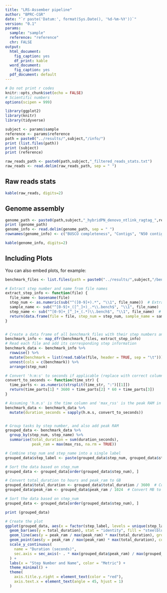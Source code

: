 ```yaml
---
title: "LRS-Assember pipeline"
author: "BPRC-CGR"
date: "`r paste('Datum:', format(Sys.Date(), '%d-%m-%Y'))`"
version: "0.1"
params:
  sample: "sample"
  reference: "reference"
  chr: FALSE
output:
  html_document:
    fig_caption: yes
    df_print: kable
  word_document:
    fig_caption: yes
  pdf_document: default
---
```



```r
# Do not print r codes
knitr::opts_chunk$set(echo = FALSE)
# Scientific numbers
options(scipen = 999)

library(ggplot2)
library(knitr)
library(tidyverse)

```

```r
subject <- params$sample
reference <- params$reference
path = paste0("../results/",subject,"/info/")
print (list.files(path))
print (subject)
print (reference)
```


```r
raw_reads_path <- paste0(path,subject,"_filtered_reads_stats.txt")
raw_reads <- read.delim(raw_reads_path, sep = " ")

```

## Raw reads stats


```r
kable(raw_reads, digits=2)
```

## Genome assembly


```r
genome_path <- paste0(path,subject,"_hybridPN_denovo_ntlink_ragtag_",reference,"_stats.csv")
print (genome_path)
genome_info <- read.delim(genome_path, sep = " ")
rownames(genome_info) <- c("BUSCO completeness", "Contigs", "N50 contigs", "Scaffolds", "N50 scaffolds")

kable(genome_info, digits=2)
```

## Including Plots

You can also embed plots, for example:

```r
benchmark_files <- list.files(path = paste0("../results/",subject,"/benchmarks/"), pattern = "*.bench", full.names = TRUE)

# Extract step number and name from file names
extract_step_info <- function(file) {
  file_name <- basename(file)
  step_num <- as.numeric(sub("^([0-9]+).*", "\\1", file_name))  # Extract the leading number (step_num)
  sample_name <- sub("^[0-9]+_([^_]+)_.*\\.bench$", "\\1", file_name)  # Extract the sample name (text/number between the first and second underscores)
  step_name <- sub("^[0-9]+_[^_]+_(.*)\\.bench$", "\\1", file_name)  # Extract the step name (everything after the second underscore)
  return(data.frame(file = file, step_num = step_num, sample_name = sample_name, step_name = step_name, stringsAsFactors = FALSE))
}


# Create a data frame of all benchmark files with their step numbers and names
benchmark_info <- map_dfr(benchmark_files, extract_step_info)
# Read each file and add its corresponding step information
benchmark_data <- benchmark_info %>%
  rowwise() %>%
  mutate(benchmark = list(read.table(file, header = TRUE, sep = "\t"))) %>%
  unnest(cols = c(benchmark)) %>%
  arrange(step_num)

# Convert 'h:m:s' to seconds if applicable (replace with correct column name for time)
convert_to_seconds <- function(time_str) {
  time_parts <- as.numeric(strsplit(time_str, ":")[[1]])
  return(time_parts[1] * 3600 + time_parts[2] * 60 + time_parts[3])
}

# Assuming 'h.m.s' is the time column and 'max_rss' is the peak RAM in the benchmark data
benchmark_data <- benchmark_data %>%
  mutate(duration_seconds = sapply(h.m.s, convert_to_seconds))


# Group tasks by step number, and also add peak RAM
grouped_data <- benchmark_data %>%
  group_by(step_num, step_name) %>%
  summarise(total_duration = sum(duration_seconds),
            peak_ram = max(max_rss, na.rm = TRUE))

# Combine step_num and step_name into a single label
grouped_data$step_label <- paste(grouped_data$step_num, grouped_data$step_name, sep = ": ")

# Sort the data based on step_num
grouped_data <- grouped_data[order(grouped_data$step_num), ]

# Convert total_duration to hours and peak_ram to GB
grouped_data$total_duration <- grouped_data$total_duration / 3600  # Convert seconds to hours
grouped_data$peak_ram <- grouped_data$peak_ram / 1024  # Convert MB to GB

# Sort the data based on step_num
grouped_data <- grouped_data[order(grouped_data$step_num), ]

print (grouped_data)

# Create the plot
ggplot(grouped_data, aes(x = factor(step_label, levels = unique(step_label)))) +
  geom_bar(aes(y = total_duration), stat = "identity", fill = "steelblue", alpha = 0.7) +
  geom_line(aes(y = peak_ram / max(peak_ram) * max(total_duration), group = 1, color = "Peak RAM"), size = 1.5) +
  geom_point(aes(y = peak_ram / max(peak_ram) * max(total_duration), color = "Peak RAM"), size = 3) +
  scale_y_continuous(
    name = "Duration (seconds)",
    sec.axis = sec_axis(~ . * max(grouped_data$peak_ram) / max(grouped_data$total_duration), name = "Peak RAM (MB)")
  ) +
  labs(x = "Step Number and Name", color = "Metric") +
  theme_minimal() +
  theme(
    axis.title.y.right = element_text(color = "red"),
    axis.text.x = element_text(angle = 45, hjust = 1)
  )

```

